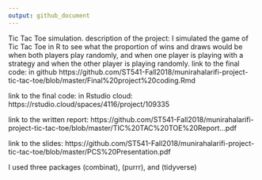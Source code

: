 ```yaml
---
output: github_document
---
```


Tic Tac Toe simulation.
description of the project:
I simulated the game of Tic Tac Toe in R to see what the proportion of wins and draws would be when both players play randomly, and when one player is playing with a strategy and when the other player is playing randomly. 
link to the final code: in github
https://github.com/ST541-Fall2018/munirahalarifi-project-tic-tac-toe/blob/master/Final%20project%20coding.Rmd

link to the final code: in Rstudio cloud:
https://rstudio.cloud/spaces/4116/project/109335

link to the written report:
https://github.com/ST541-Fall2018/munirahalarifi-project-tic-tac-toe/blob/master/TIC%20TAC%20TOE%20Report...pdf

link to the slides:
https://github.com/ST541-Fall2018/munirahalarifi-project-tic-tac-toe/blob/master/PCS%20Presentation.pdf

I used three packages (combinat), (purrr), and (tidyverse)
